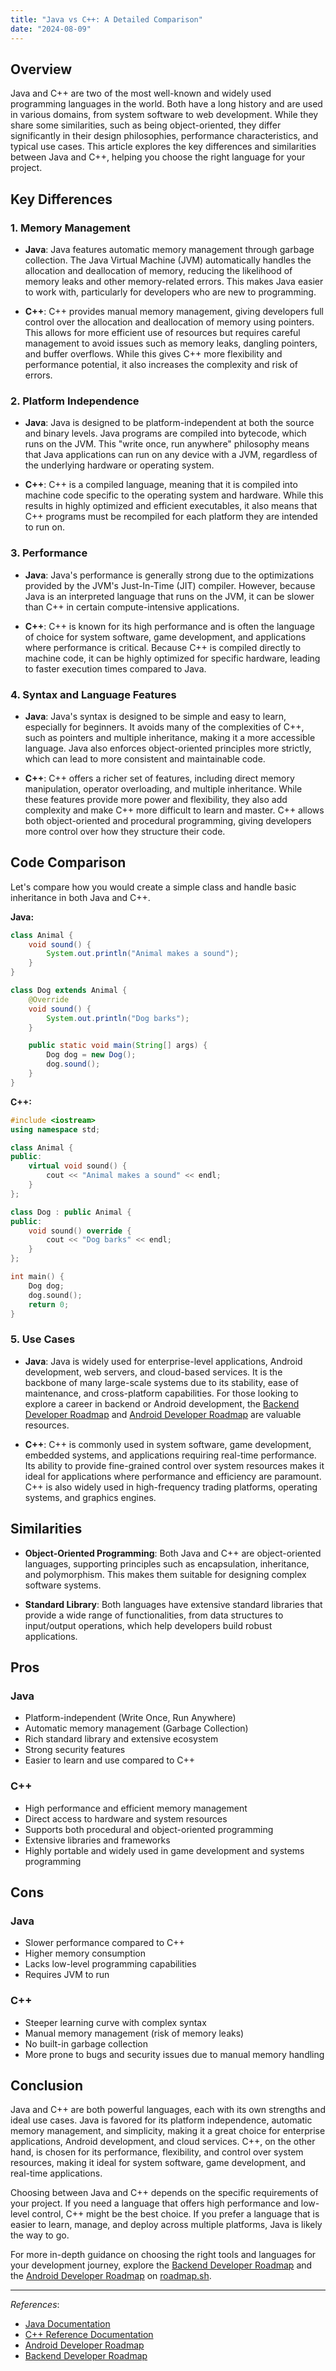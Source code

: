 ```yaml
---
title: "Java vs C++: A Detailed Comparison"
date: "2024-08-09"
---
```


## Overview

Java and C++ are two of the most well-known and widely used programming languages in the world. Both have a long history and are used in various domains, from system software to web development. While they share some similarities, such as being object-oriented, they differ significantly in their design philosophies, performance characteristics, and typical use cases. This article explores the key differences and similarities between Java and C++, helping you choose the right language for your project.

## Key Differences

### 1. **Memory Management**

- **Java**: Java features automatic memory management through garbage collection. The Java Virtual Machine (JVM) automatically handles the allocation and deallocation of memory, reducing the likelihood of memory leaks and other memory-related errors. This makes Java easier to work with, particularly for developers who are new to programming.

- **C++**: C++ provides manual memory management, giving developers full control over the allocation and deallocation of memory using pointers. This allows for more efficient use of resources but requires careful management to avoid issues such as memory leaks, dangling pointers, and buffer overflows. While this gives C++ more flexibility and performance potential, it also increases the complexity and risk of errors.

### 2. **Platform Independence**

- **Java**: Java is designed to be platform-independent at both the source and binary levels. Java programs are compiled into bytecode, which runs on the JVM. This "write once, run anywhere" philosophy means that Java applications can run on any device with a JVM, regardless of the underlying hardware or operating system.

- **C++**: C++ is a compiled language, meaning that it is compiled into machine code specific to the operating system and hardware. While this results in highly optimized and efficient executables, it also means that C++ programs must be recompiled for each platform they are intended to run on.

### 3. **Performance**

- **Java**: Java's performance is generally strong due to the optimizations provided by the JVM's Just-In-Time (JIT) compiler. However, because Java is an interpreted language that runs on the JVM, it can be slower than C++ in certain compute-intensive applications.

- **C++**: C++ is known for its high performance and is often the language of choice for system software, game development, and applications where performance is critical. Because C++ is compiled directly to machine code, it can be highly optimized for specific hardware, leading to faster execution times compared to Java.

### 4. **Syntax and Language Features**

- **Java**: Java's syntax is designed to be simple and easy to learn, especially for beginners. It avoids many of the complexities of C++, such as pointers and multiple inheritance, making it a more accessible language. Java also enforces object-oriented principles more strictly, which can lead to more consistent and maintainable code.

- **C++**: C++ offers a richer set of features, including direct memory manipulation, operator overloading, and multiple inheritance. While these features provide more power and flexibility, they also add complexity and make C++ more difficult to learn and master. C++ allows both object-oriented and procedural programming, giving developers more control over how they structure their code.

## Code Comparison

Let's compare how you would create a simple class and handle basic inheritance in both Java and C++.

**Java:**

```java
class Animal {
    void sound() {
        System.out.println("Animal makes a sound");
    }
}

class Dog extends Animal {
    @Override
    void sound() {
        System.out.println("Dog barks");
    }

    public static void main(String[] args) {
        Dog dog = new Dog();
        dog.sound();
    }
}
```

**C++:**

```cpp
#include <iostream>
using namespace std;

class Animal {
public:
    virtual void sound() {
        cout << "Animal makes a sound" << endl;
    }
};

class Dog : public Animal {
public:
    void sound() override {
        cout << "Dog barks" << endl;
    }
};

int main() {
    Dog dog;
    dog.sound();
    return 0;
}
```

### 5. **Use Cases**

- **Java**: Java is widely used for enterprise-level applications, Android development, web servers, and cloud-based services. It is the backbone of many large-scale systems due to its stability, ease of maintenance, and cross-platform capabilities. For those looking to explore a career in backend or Android development, the [Backend Developer Roadmap](https://roadmap.sh/backend) and [Android Developer Roadmap](https://roadmap.sh/android) are valuable resources.

- **C++**: C++ is commonly used in system software, game development, embedded systems, and applications requiring real-time performance. Its ability to provide fine-grained control over system resources makes it ideal for applications where performance and efficiency are paramount. C++ is also widely used in high-frequency trading platforms, operating systems, and graphics engines.

## Similarities

- **Object-Oriented Programming**: Both Java and C++ are object-oriented languages, supporting principles such as encapsulation, inheritance, and polymorphism. This makes them suitable for designing complex software systems.

- **Standard Library**: Both languages have extensive standard libraries that provide a wide range of functionalities, from data structures to input/output operations, which help developers build robust applications.



## Pros
### Java
- Platform-independent (Write Once, Run Anywhere)
- Automatic memory management (Garbage Collection)
- Rich standard library and extensive ecosystem
- Strong security features
- Easier to learn and use compared to C++

### C++
- High performance and efficient memory management
- Direct access to hardware and system resources
- Supports both procedural and object-oriented programming
- Extensive libraries and frameworks
- Highly portable and widely used in game development and systems programming

## Cons
### Java
- Slower performance compared to C++
- Higher memory consumption
- Lacks low-level programming capabilities
- Requires JVM to run

### C++
- Steeper learning curve with complex syntax
- Manual memory management (risk of memory leaks)
- No built-in garbage collection
- More prone to bugs and security issues due to manual memory handling


## Conclusion

Java and C++ are both powerful languages, each with its own strengths and ideal use cases. Java is favored for its platform independence, automatic memory management, and simplicity, making it a great choice for enterprise applications, Android development, and cloud services. C++, on the other hand, is chosen for its performance, flexibility, and control over system resources, making it ideal for system software, game development, and real-time applications.

Choosing between Java and C++ depends on the specific requirements of your project. If you need a language that offers high performance and low-level control, C++ might be the best choice. If you prefer a language that is easier to learn, manage, and deploy across multiple platforms, Java is likely the way to go.

For more in-depth guidance on choosing the right tools and languages for your development journey, explore the [Backend Developer Roadmap](https://roadmap.sh/backend) and the [Android Developer Roadmap](https://roadmap.sh/android) on [roadmap.sh](https://roadmap.sh).

---

*References*:
- [Java Documentation](https://docs.oracle.com/javase/8/docs/)
- [C++ Reference Documentation](https://en.cppreference.com/)
- [Android Developer Roadmap](https://roadmap.sh/android)
- [Backend Developer Roadmap](https://roadmap.sh/backend)

<RelatedComparisons
    currentLanguages='JAVA-C++'
/>